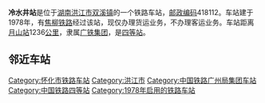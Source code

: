 {{noteTA
|1=zh-cn:始发车次; zh-hk:列車班次;
|2=zh-cn:车次; zh-hk:班次;
}}
{{Infobox China railway station 
|车站名称 = 冷水井站
|车站名称拼音 = LengShuiJing
|英文名称 = Lengshuijing Railway Station
|车站代码 = 44840
|电报码 = 
|拼音码 = 
|车站功能 = 货运站
|技术性质 = [[中间站|中间站]]
|业务性质 = 货运站
|车站地址 = [[湖南|湖南]][[怀化市|怀化市]][[洪江市|洪江市]]
|归属 = [[广铁集团|广铁集团]]
|车站等级 = [[四等站_(中铁)|四等站]]
|线路 = [[焦柳铁路|焦柳铁路]]
}}
'''冷水井站'''是位于[[湖南|湖南]][[洪江市|洪江市]][[双溪镇|双溪镇]]的一个铁路车站，[[邮政编码|邮政编码]]418112。车站建于1978年，有[[焦柳铁路|焦柳铁路]]经过该站，现仅办理货运业务，不办理客运业务。车站距离[[月山站|月山站]]1236[[公里|公里]]，隶属[[广铁集团|广铁集团]]，是[[四等站_(中铁)|四等站]]。

==邻近车站==
{{start rail box|[[中国铁路|中国铁路]]}}
{{s-inop|[[排楼站|排楼站]]|{{站|月山}}方向}}
{{s-line|[[焦柳铁路|焦柳铁路]]<br />{{0}}← 9km 冷水井站 10km →}}
{{s-inop|[[黔城站|黔城站]]|{{站|柳州}}方向}}
{{end box}}
{{焦柳铁路}}
{{铁路车站小作品}}
{{湖南小作品}}

[[Category:怀化市铁路车站|Category:怀化市铁路车站]]
[[Category:洪江市|Category:洪江市]]
[[Category:中国铁路广州局集团车站|Category:中国铁路广州局集团车站]]
[[Category:中国铁路四等站|Category:中国铁路四等站]]
[[Category:1978年启用的铁路车站|Category:1978年启用的铁路车站]]